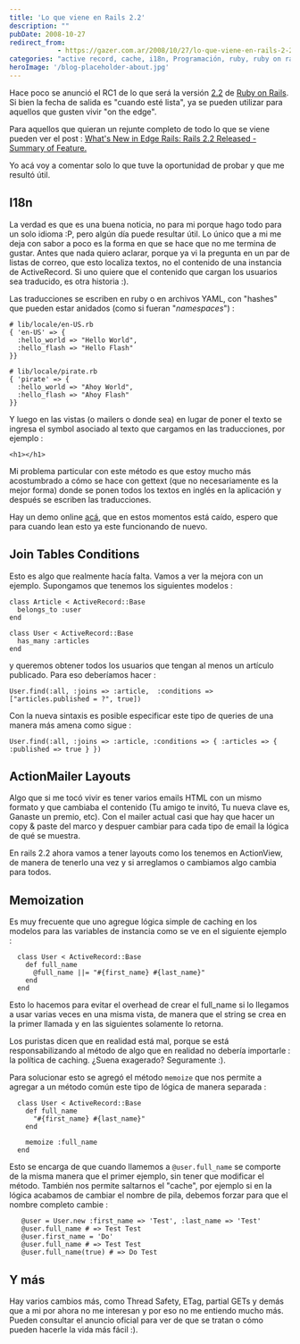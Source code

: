 ```yaml
---
title: 'Lo que viene en Rails 2.2'
description: ""
pubDate: 2008-10-27
redirect_from: 
            - https://gazer.com.ar/2008/10/27/lo-que-viene-en-rails-2-2/
categories: "active record, cache, i18n, Programación, ruby, ruby on rails"
heroImage: '/blog-placeholder-about.jpg'
---
```

Hace poco se anunció el RC1 de lo que será la versión [2.2](http://guides.rubyonrails.org/2_2_release_notes.html) de [Ruby on Rails](http://www.rubyonrails.com/). Si bien la fecha de salida es "cuando esté lista", ya se pueden utilizar para aquellos que gusten vivir "on the edge".

Para aquellos que quieran un rejunte completo de todo lo que se viene pueden ver el post : [What's New in Edge Rails: Rails 2.2 Released - Summary of Feature.](http://ryandaigle.com/articles/2008/10/25/what-s-new-in-edge-rails-rails-2-2-released-summary-of-features)

Yo acá voy a comentar solo lo que tuve la oportunidad de probar y que me resultó útil.

## I18n

La verdad es que es una buena noticia, no para mi porque hago todo para un solo idioma :P, pero algún día puede resultar útil. Lo único que a mi me deja con sabor a poco es la forma en que se hace que no me termina de gustar. Antes que nada quiero aclarar, porque ya vi la pregunta en un par de listas de correo, que esto localiza textos, no el contenido de una instancia de ActiveRecord. Si uno quiere que el contenido que cargan los usuarios sea traducido, es otra historia :).

Las traducciones se escriben en ruby o en archivos YAML, con "hashes" que pueden estar anidados (como si fueran "_namespaces_") :

```
# lib/locale/en-US.rb
{ 'en-US' => {
  :hello_world => "Hello World",
  :hello_flash => "Hello Flash"
}}

# lib/locale/pirate.rb
{ 'pirate' => {
  :hello_world => "Ahoy World",
  :hello_flash => "Ahoy Flash"
}}

```

Y luego en las vistas (o mailers o donde sea) en lugar de poner el texto se ingresa el symbol asociado al texto que cargamos en las traducciones, por ejemplo :

```
<h1></h1>
```

Mi problema particular con este método es que estoy mucho más acostumbrado a cómo se hace con gettext (que no necesariamente es la mejor forma) donde se ponen todos los textos en inglés en la aplicación y después se escriben las traducciones.

Hay un demo online [acá](http://i18n-demo.phusion.nl/), que en estos momentos está caído, espero que para cuando lean esto ya este funcionando de nuevo.

## Join Tables Conditions

Esto es algo que realmente hacía falta. Vamos a ver la mejora con un ejemplo. Supongamos que tenemos los siguientes modelos :

```
class Article < ActiveRecord::Base
  belongs_to :user
end

class User < ActiveRecord::Base
  has_many :articles
end
```

y queremos obtener todos los usuarios que tengan al menos un artículo publicado. Para eso deberíamos hacer :

```
User.find(:all, :joins => :article,  :conditions => ["articles.published = ?", true])
```

Con la nueva sintaxis es posible especificar este tipo de queries de una manera más amena como sigue :

```
User.find(:all, :joins => :article, :conditions => { :articles => { :published => true } })
```

## ActionMailer Layouts

Algo que si me tocó vivir es tener varios emails HTML con un mismo formato y que cambiaba el contenido (Tu amigo te invitó, Tu nueva clave es, Ganaste un premio, etc). Con el mailer actual casi que hay que hacer un copy & paste del marco y despuer cambiar para cada tipo de email la lógica de qué se muestra.

En rails 2.2 ahora vamos a tener layouts como los tenemos en ActionView, de manera de tenerlo una vez y si arreglamos o cambiamos algo cambia para todos.

## Memoization

Es muy frecuente que uno agregue lógica simple de caching en los modelos para las variables de instancia como se ve en el siguiente ejemplo :

```
  class User < ActiveRecord::Base
    def full_name
      @full_name ||= "#{first_name} #{last_name}"
    end
  end
```

Esto lo hacemos para evitar el overhead de crear el full_name si lo llegamos a usar varias veces en una misma vista, de manera que el string se crea en la primer llamada y en las siguientes solamente lo retorna.

Los puristas dicen que en realidad está mal, porque se está responsabilizando al método de algo que en realidad no debería importarle : la política de caching. ¿Suena exagerado? Seguramente :).

Para solucionar esto se agregó el método `memoize` que nos permite a agregar a un método común este tipo de lógica de manera separada :

```
  class User < ActiveRecord::Base
    def full_name
      "#{first_name} #{last_name}"
    end

    memoize :full_name
  end
```

Esto se encarga de que cuando llamemos a `@user.full_name` se comporte de la misma manera que el primer ejemplo, sin tener que modificar el método. También nos permite saltarnos el "cache", por ejemplo si en la lógica acabamos de cambiar el nombre de pila, debemos forzar para que el nombre completo cambie :

```
   @user = User.new :first_name => 'Test', :last_name => 'Test'
   @user.full_name # => Test Test
   @user.first_name = 'Do'
   @user.full_name # => Test Test
   @user.full_name(true) # => Do Test
```

## Y más

Hay varios cambios más, como Thread Safety, ETag, partial GETs y demás que a mi por ahora no me interesan y por eso no me entiendo mucho más. Pueden consultar el anuncio oficial para ver de que se tratan o cómo pueden hacerle la vida más fácil :).
